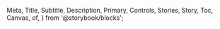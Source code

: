   Meta,
  Title,
  Subtitle,
  Description,
  Primary,
  Controls,
  Stories,
  Story,
  Toc,
  Canvas,
  of,
} from '@storybook/blocks';


<Meta of={DropdownStories} />

<Title />

{/* Table of Contents */}

* [Overview](#overview)
* [Props](#props)
* [Usage](#usage)
* [Variants](#variants)

## Overview

* The input dropdown allows the user to select one or more items from the dropdown menu.
* Unlike Select, the Input dropdown can display an icon or an image next to the text of the list items.
* Input dropdowns can be used to activate an action, filter content or as a navigation element.

<Primary />

## Props

<Controls />

## Usage

* To allow users to select multiple items from a list.
* When the number of elements in the menu list is too large.
* When it's necessary to display additional elements with the text. (icon or image)

## Variants

### Overview

Input dropdown offers several types of menu compared to select which can only display text in the list.

* `Text only`: To show text only
* `Icon + Text`: Add a leading icon to the left of the text
* `Image + Text`: Add a image to the left of the text
* `Checkbox`: To present a list for multi-selection with a checkbox

<Canvas of={DropdownStories.Overview} >
</Canvas>

### Icon

Using the 'icon' and set `type="icon"` to add a leading icon to the left of the text. Icons library is listed [here](https://bouygues-construction.github.io/design-system-bycn/main/showcase-icons).

<Canvas of={DropdownStories.Icon} >
</Canvas>

### Image

Using the `imageUrl` and set `type="image"` to add image to Input Dropdown's options.

<Canvas of={DropdownStories.Image}>
</Canvas>

### Checkbox

Set `type="checkbox"` to present a list for multi-selection with a checkbox. Checkbox is only be using with `multi="true"`

<Canvas of={DropdownStories.Checkbox}>
</Canvas>

## Guidelines

* Best practices are available [here](https://zeroheight.com/9b39bb2a0/p/325a1c-input-dropdown/b/964f27)

## Feedback & contact

* Help us improve this pattern by providing feedback, asking questions, and leaving any other comments [here](https://github.com/bouygues-construction/design-system-bycn/issues/new)
